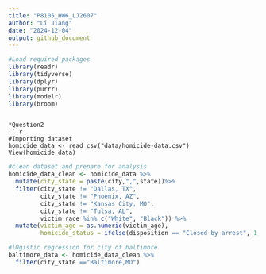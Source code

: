 ```yaml
---
title: "P8105_HW6_LJ2607"
author: "Li Jiang"
date: "2024-12-04"
output: github_document
---
```


```r
#Load required packages
library(readr)
library(tidyverse)
library(dplyr)
library(purrr)
library(modelr)
library(broom)
```
```

*Question2
```r
#Importing dataset
homicide_data <- read_csv("data/homicide-data.csv")
View(homicide_data)
```

```r
#clean dataset and prepare for analysis
homicide_data_clean <- homicide_data %>%
  mutate(city_state = paste(city,",",state))%>%
  filter(city_state != "Dallas, TX",
         city_state != "Phoenix, AZ",
         city_state != "Kansas City, MO",
         city_state != "Tulsa, AL",
         victim_race %in% c("White", "Black")) %>%
  mutate(victim_age = as.numeric(victim_age),
         homicide_status = ifelse(disposition == "Closed by arrest", 1, 0))
```

```r
#lOgistic regression for city of baltimore
baltimore_data <- homicide_data_clean %>%
  filter(city_state =="Baltimore,MD")
```

